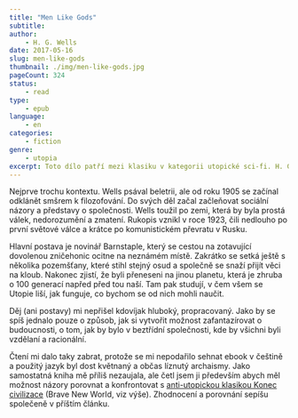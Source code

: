 ```yaml
---
title: "Men Like Gods"
subtitle:
author:
    - H. G. Wells
date: 2017-05-16
slug: men-like-gods
thumbnail: ./img/men-like-gods.jpg
pageCount: 324
status:
    - read
type:
    - epub
language:
    - en
categories:
    - fiction
genre:
    - utopia
excerpt: Toto dílo patří mezi klasiku v kategorii utopické sci-fi. H. G. Wells svého hlavního hrdinu dostane do jiného světa, který se vyvíjel podobně jako země, ale začal dříve a jeho společnost je mnohem pokročilejší. Při líčení Utopie, jak danou planetu nazval, dává volný průchod svým optimistickým socialistickým myšlenkám. A právě ty neseděly Aldousovi Huxleymu, který na to konto napsal knihu <a href="../brave-new-world">Brave New World</a>, která u mě zarezonovala daleko víc. O té ale až příště. Jaké tedy bylo Lidé jako bozi?
---
```


Nejprve trochu kontextu. Wells psával beletrii, ale od roku 1905 se začínal odklánět smšrem k filozofování. Do svých děl začal začleňovat sociální názory a představy o společnosti. Wells toužil po zemi, která by byla prostá válek, nedorozumění a zmatení. Rukopis vznikl v roce 1923, čili nedlouho po první světové válce a krátce po komunistickém převratu v Rusku.

Hlavní postava je novinář Barnstaple, který se cestou na zotavující dovolenou zničehonic ocitne na neznámém místě. Zakrátko se setká ještě s několika pozemšťany, které stihl stejný osud a společně se snaží přijít věci na kloub. Nakonec zjistí, že byli přeneseni na jinou planetu, která je zhruba o 100 generací napřed před tou naší. Tam pak studují, v čem všem se Utopie liší, jak funguje, co bychom se od nich mohli naučit.

Děj (ani postavy) mi nepřišel kdovíjak hluboký, propracovaný. Jako by se spíš jednalo pouze o způsob, jak si vytvořit možnost zafantazírovat o budoucnosti, o tom, jak by bylo v beztřídní společnosti, kde by všichni byli vzdělaní a racionální.

Čtení mi dalo taky zabrat, protože se mi nepodařilo sehnat ebook v češtině a použitý jazyk byl dost květnaný a občas líznutý archaismy. Jako samostatná kniha mě příliš nezaujala, ale četl jsem ji především abych měl možnost názory porovnat a konfrontovat s <a href="../brave-new-world">anti-utopickou klasikou Konec civilizace</a> (Brave New World, viz výše). Zhodnocení a porovnání sepíšu společeně v příštím článku.
